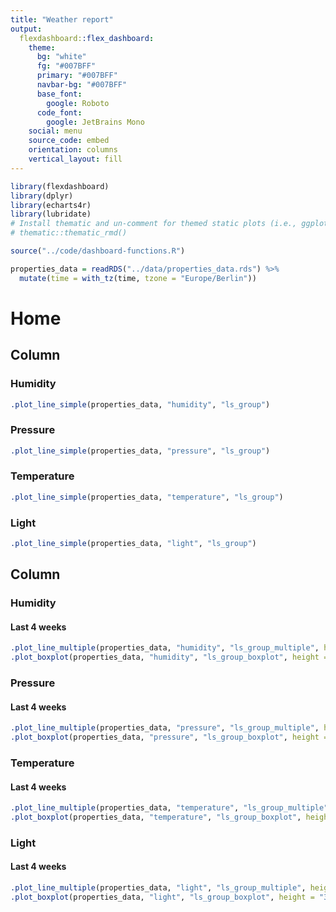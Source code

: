 ```yaml
---
title: "Weather report"
output: 
  flexdashboard::flex_dashboard:
    theme:
      bg: "white"
      fg: "#007BFF" 
      primary: "#007BFF"
      navbar-bg: "#007BFF"
      base_font:
        google: Roboto
      code_font:
        google: JetBrains Mono
    social: menu
    source_code: embed
    orientation: columns
    vertical_layout: fill
---
```


```r
library(flexdashboard)
library(dplyr)
library(echarts4r)
library(lubridate)
# Install thematic and un-comment for themed static plots (i.e., ggplot2)
# thematic::thematic_rmd()
```
```r
source("../code/dashboard-functions.R")
```
```r
properties_data = readRDS("../data/properties_data.rds") %>%
  mutate(time = with_tz(time, tzone = "Europe/Berlin"))
```

Home
===================================== 

Column {data-width=300}
-----------------------------------------------------------------------

### Humidity

```r
.plot_line_simple(properties_data, "humidity", "ls_group")
```

### Pressure

```r
.plot_line_simple(properties_data, "pressure", "ls_group")
```

### Temperature

```r
.plot_line_simple(properties_data, "temperature", "ls_group")
```

### Light

```r
.plot_line_simple(properties_data, "light", "ls_group")
```

Column {data-width=700 .tabset}
-----------------------------------------------------------------------

### Humidity

#### Last 4 weeks

```r
.plot_line_multiple(properties_data, "humidity", "ls_group_multiple", height = "200%")
.plot_boxplot(properties_data, "humidity", "ls_group_boxplot", height = "350%")
```

### Pressure

#### Last 4 weeks

```r
.plot_line_multiple(properties_data, "pressure", "ls_group_multiple", height = "200%")
.plot_boxplot(properties_data, "pressure", "ls_group_boxplot", height = "350%")
```

### Temperature

#### Last 4 weeks

```r
.plot_line_multiple(properties_data, "temperature", "ls_group_multiple", height = "200%")
.plot_boxplot(properties_data, "temperature", "ls_group_boxplot", height = "350%")
```

### Light

#### Last 4 weeks

```r
.plot_line_multiple(properties_data, "light", "ls_group_multiple", height = "200%")
.plot_boxplot(properties_data, "light", "ls_group_boxplot", height = "350%")
```

